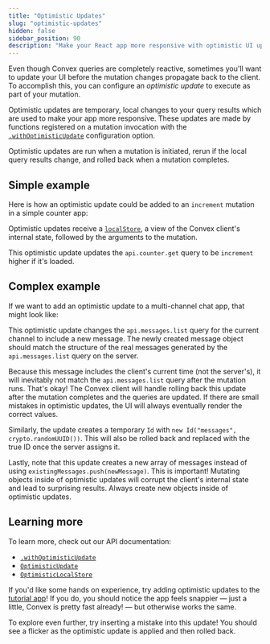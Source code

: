 ```yaml
---
title: "Optimistic Updates"
slug: "optimistic-updates"
hidden: false
sidebar_position: 90
description: "Make your React app more responsive with optimistic UI updates"
---
```



Even though Convex queries are completely reactive, sometimes you'll want to
update your UI before the mutation changes propagate back to the client. To
accomplish this, you can configure an _optimistic update_ to execute as part of
your mutation.

Optimistic updates are temporary, local changes to your query results which are
used to make your app more responsive. These updates are made by functions
registered on a mutation invocation with the
[`.withOptimisticUpdate`](/api/interfaces/react.ReactMutation#withoptimisticupdate)
configuration option.

Optimistic updates are run when a mutation is initiated, rerun if the local
query results change, and rolled back when a mutation completes.

## Simple example

Here is how an optimistic update could be added to an `increment` mutation in a
simple counter app:

<TSAndJSSnippet
  title="src/IncrementCounter.tsx"
  sourceTS={Simple}
  sourceJS={Simple}
/>

Optimistic updates receive a
[`localStore`](/api/interfaces/browser.OptimisticLocalStore), a view of the
Convex client's internal state, followed by the arguments to the mutation.

This optimistic update updates the `api.counter.get` query to be `increment`
higher if it's loaded.

## Complex example

If we want to add an optimistic update to a multi-channel chat app, that might
look like:

<TSAndJSSnippet
  title="src/MessageSender.tsx"
  sourceTS={ComplexTS}
  sourceJS={ComplexJS}
/>

This optimistic update changes the `api.messages.list` query for the current
channel to include a new message. The newly created message object should match
the structure of the real messages generated by the `api.messages.list` query on
the server.

Because this message includes the client's current time (not the server's), it
will inevitably not match the `api.messages.list` query after the mutation runs.
That's okay! The Convex client will handle rolling back this update after the
mutation completes and the queries are updated. If there are small mistakes in
optimistic updates, the UI will always eventually render the correct values.

Similarly, the update creates a temporary `Id` with
`new Id("messages", crypto.randomUUID())`. This will also be rolled back and
replaced with the true ID once the server assigns it.

Lastly, note that this update creates a new array of messages instead of using
`existingMessages.push(newMessage)`. This is important! Mutating objects inside
of optimistic updates will corrupt the client's internal state and lead to
surprising results. Always create new objects inside of optimistic updates.

## Learning more

To learn more, check out our API documentation:

- [`.withOptimisticUpdate`](/api/interfaces/react.ReactMutation#withoptimisticupdate)
- [`OptimisticUpdate`](/api/modules/browser#optimisticupdate)
- [`OptimisticLocalStore`](/api/interfaces/browser.OptimisticLocalStore)

If you'd like some hands on experience, try adding optimistic updates to the
[tutorial app](https://github.com/get-convex/convex-tutorial)! If you do, you
should notice the app feels snappier — just a little, Convex is pretty fast
already! — but otherwise works the same.

To explore even further, try inserting a mistake into this update! You should
see a flicker as the optimistic update is applied and then rolled back.
